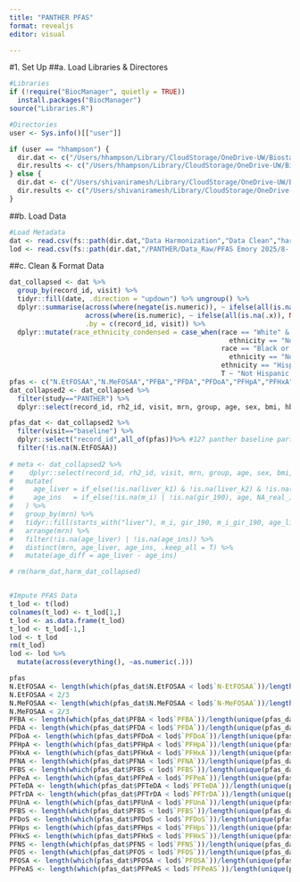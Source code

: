 ```yaml
---
title: "PANTHER PFAS"
format: revealjs
editor: visual

---
```


#1. Set Up 
##a. Load Libraries & Directores 
```r
#Libraries
if (!require("BiocManager", quietly = TRUE))
  install.packages("BiocManager")
source("Libraries.R")

#Directories
user <- Sys.info()[["user"]]

if (user == "hhampson") {
  dir.dat <- c("/Users/hhampson/Library/CloudStorage/OneDrive-UW/Biostatistics Core Shared Drive")
  dir.results <- c("/Users/hhampson/Library/CloudStorage/OneDrive-UW/Biostatistics Core Shared Drive/PANTHER/Results")
} else {
  dir.dat <- c("/Users/shivaniramesh/Library/CloudStorage/OneDrive-UW/Biostatistics Core Shared Drive")
  dir.results <- c("/Users/shivaniramesh/Library/CloudStorage/OneDrive-UW/Biostatistics Core Shared Drive/Liver Pet IR/Results")
}
```

##b. Load Data 
```r
#Load Metadata
dat <- read.csv(fs::path(dir.dat,"Data Harmonization","Data Clean","harmonized_dataset.csv"),na.strings = "")
lod <- read.csv(fs::path(dir.dat,"/PANTHER/Data_Raw/PFAS Emory 2025/8- PFAS Quantification/PFAS_LODs.csv"))
```

##c. Clean & Format Data
```r
dat_collapsed <- dat %>%
  group_by(record_id, visit) %>%
  tidyr::fill(date, .direction = "updown") %>% ungroup() %>%
  dplyr::summarise(across(where(negate(is.numeric)), ~ ifelse(all(is.na(.x)), NA_character_, last(na.omit(.x)))),
                   across(where(is.numeric), ~ ifelse(all(is.na(.x)), NA_real_, mean(.x, na.rm = TRUE))),
                   .by = c(record_id, visit)) %>%
  dplyr::mutate(race_ethnicity_condensed = case_when(race == "White" &
                                                       ethnicity == "Not Hispanic or Latino" ~ "Not Hispanic or Latino White",
                                                     race == "Black or African American" &
                                                       ethnicity == "Not Hispanic or Latino" ~ "Not Hispanic or Latino Black",
                                                     ethnicity == "Hispanic or Latino" ~ "Hispanic or Latino",
                                                     T ~ "Not Hispanic or Latino Other"))
pfas <- c("N.EtFOSAA","N.MeFOSAA","PFBA","PFDA","PFDoA","PFHpA","PFHxA","PFNA","PFBS","PFPeA","PFTeDA","PFTrDA","PFUnA","PFBS","PFDoS","PFHps","PFHxS","PFNS","PFOS","PFOSA","PFPeAS")
dat_collapsed2 <- dat_collapsed %>%
  filter(study=="PANTHER") %>% 
  dplyr::select(record_id, rh2_id, visit, mrn, group, age, sex, bmi, hba1c, albumin,albuminuria_cat,microalbumin_u,starts_with("egfr"),cystatin_c_s,starts_with("creat"),all_of(pfas)) 

pfas_dat <- dat_collapsed2 %>% 
  filter(visit=="baseline") %>% 
  dplyr::select("record_id",all_of(pfas))%>% #127 panther baseline participants
  filter(!is.na(N.EtFOSAA))
  
# meta <- dat_collapsed2 %>%
#    dplyr::select(record_id, rh2_id, visit, mrn, group, age, sex, bmi, hba1c, albumin,albuminuria_cat,microalbumin_u,starts_with("egfr"),cystatin_c_s,starts_with("creat"))
#   mutate(
#     age_liver = if_else(!is.na(liver_k1) & !is.na(liver_k2) & !is.na(liver_k3), age, NA_real_),
#     age_ins   = if_else(!is.na(m_i) | !is.na(gir_190), age, NA_real_)
#   ) %>%
#   group_by(mrn) %>%
#   tidyr::fill(starts_with("liver"), m_i, gir_190, m_i_gir_190, age_liver, age_ins, .direction = "updown") %>%
#   arrange(mrn) %>%
#   filter(!is.na(age_liver) | !is.na(age_ins)) %>%
#   distinct(mrn, age_liver, age_ins, .keep_all = T) %>%
#   mutate(age_diff = age_liver - age_ins)

# rm(harm_dat,harm_dat_collapsed)


#Impute PFAS Data
t_lod <- t(lod)
colnames(t_lod) <- t_lod[1,]
t_lod <- as.data.frame(t_lod)
t_lod <- t_lod[-1,]
lod <- t_lod
rm(t_lod)
lod <- lod %>% 
  mutate(across(everything(), ~as.numeric(.)))

pfas
N.EtFOSAA <- length(which(pfas_dat$N.EtFOSAA < lod$`N-EtFOSAA`))/length(unique(pfas_dat$record_id))
N.EtFOSAA < 2/3
N.MeFOSAA <- length(which(pfas_dat$N.MeFOSAA < lod$`N-MeFOSAA`))/length(unique(pfas_dat$record_id))
N.MeFOSAA < 2/3
PFBA <- length(which(pfas_dat$PFBA < lod$`PFBA`))/length(unique(pfas_dat$record_id))
PFDA <- length(which(pfas_dat$PFDA < lod$`PFDA`))/length(unique(pfas_dat$record_id))
PFDoA <- length(which(pfas_dat$PFDoA < lod$`PFDoA`))/length(unique(pfas_dat$record_id))
PFHpA <- length(which(pfas_dat$PFHpA < lod$`PFHpA`))/length(unique(pfas_dat$record_id))
PFHxA <- length(which(pfas_dat$PFHxA < lod$`PFHxA`))/length(unique(pfas_dat$record_id))
PFNA <- length(which(pfas_dat$PFNA < lod$`PFNA`))/length(unique(pfas_dat$record_id))
PFBS <- length(which(pfas_dat$PFBS < lod$`PFBS`))/length(unique(pfas_dat$record_id))
PFPeA <- length(which(pfas_dat$PFPeA < lod$`PFPeA`))/length(unique(pfas_dat$record_id))
PFTeDA <- length(which(pfas_dat$PFTeDA < lod$`PFTeDA`))/length(unique(pfas_dat$record_id))
PFTrDA <- length(which(pfas_dat$PFTrDA < lod$`PFTrDA`))/length(unique(pfas_dat$record_id))
PFUnA <- length(which(pfas_dat$PFUnA < lod$`PFUnA`))/length(unique(pfas_dat$record_id))
PFBS <- length(which(pfas_dat$PFBS < lod$`PFBS`))/length(unique(pfas_dat$record_id))
PFDoS <- length(which(pfas_dat$PFDoS < lod$`PFDoS`))/length(unique(pfas_dat$record_id))
PFHps <- length(which(pfas_dat$PFHps < lod$`PFHps`))/length(unique(pfas_dat$record_id))
PFHxS <- length(which(pfas_dat$PFHxS < lod$`PFHxS`))/length(unique(pfas_dat$record_id))
PFNS <- length(which(pfas_dat$PFNS < lod$`PFNS`))/length(unique(pfas_dat$record_id))
PFOS <- length(which(pfas_dat$PFOS < lod$`PFOS`))/length(unique(pfas_dat$record_id))
PFOSA <- length(which(pfas_dat$PFOSA < lod$`PFOSA`))/length(unique(pfas_dat$record_id))
PFPeAS <- length(which(pfas_dat$PFPeAS < lod$`PFPeAS`))/length(unique(pfas_dat$record_id))

```




